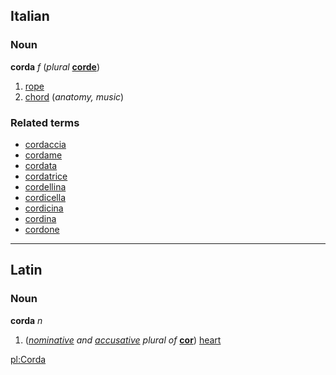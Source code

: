 ==Italian==
===Noun===
'''corda''' ''f'' (''plural'' '''[[corde]]''')

#[[rope]]
#[[chord]] (''anatomy, music'')

===Related terms===
*[[cordaccia]]
*[[cordame]]
*[[cordata]]
*[[cordatrice]]
*[[cordellina]]
*[[cordicella]]
*[[cordicina]]
*[[cordina]]
*[[cordone]]

----
==Latin==
===Noun===
'''corda''' ''n''

#(''[[nominative]] and [[accusative]] plural of'' '''[[cor#Latin|cor]]''') [[heart]]

[[pl:Corda]]